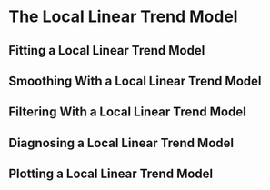 # The Local Linear Trend Model {#localLinearTrend}

## Fitting a Local Linear Trend Model

## Smoothing With a Local Linear Trend Model

## Filtering With a Local Linear Trend Model

## Diagnosing a Local Linear Trend Model

## Plotting a Local Linear Trend Model
